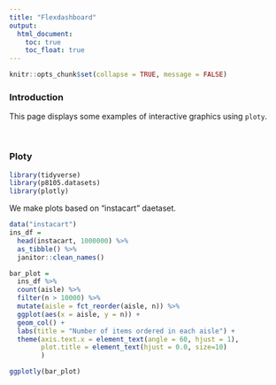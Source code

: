 ```yaml
---
title: "Flexdashboard"
output: 
  html_document:
    toc: true
    toc_float: true
---
```


```r
knitr::opts_chunk$set(collapse = TRUE, message = FALSE)
```
### Introduction

This page displays some examples of interactive graphics using `ploty`.

\ \par

### Ploty

```r
library(tidyverse)
library(p8105.datasets)
library(plotly)
```

We make plots based on "instacart" daetaset.
```r
data("instacart")
ins_df = 
  head(instacart, 1000000) %>%
  as_tibble() %>%
  janitor::clean_names()
```


```r
bar_plot = 
  ins_df %>%
  count(aisle) %>% 
  filter(n > 10000) %>% 
  mutate(aisle = fct_reorder(aisle, n)) %>% 
  ggplot(aes(x = aisle, y = n)) + 
  geom_col() + 
  labs(title = "Number of items ordered in each aisle") +
  theme(axis.text.x = element_text(angle = 60, hjust = 1),
        plot.title = element_text(hjust = 0.0, size=10)
        )

ggplotly(bar_plot)
```
